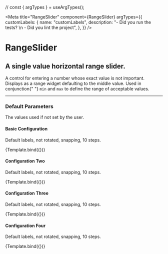 // const { argTypes } = useArgTypes();

<Meta
  title="RangeSlider"
  component={RangeSlider}
  argTypes={{
    customLabels: {
      name: "customLabels",
      description: "- Did you run the tests? \n - Did you lint the project",
    },
  }}
/>


# RangeSlider

## A single value horizontal range slider.

<p className="mdp">
  A control for entering a number whose exact value is not important. Displays
  as a range widget defaulting to the middle value. Used in conjunction{" "}
  <code>min</code> and <code>max</code> to define the range of acceptable
  values.
</p>

---

### Default Parameters

<p className="mdp">The values used if not set by the user.</p>

<ArgsTable of={RangeSlider} />

#### Basic Configuration

Default labels, not rotated, snapping, 10 steps.

<Preview>
  <Story
    name="Basic"
    args={{
      initialValue: 50,
      min: 0,
      max: 100,
      decimals: 0,
      step: 5,
      showTicks: true,
      snap: true,
      customLabels: [],
      showLabel: false,
      prefix: "",
      suffix: "",
      rotateLabel: false,
      blurColor: "grey",
      primaryColor: "black",
      width: 950,
    }}
  >
    {Template.bind({})}
  </Story>
</Preview>

<Props story="Basic" />

#### Configuration Two

Default labels, not rotated, snapping, 10 steps.

<Preview>
  <Story
    name="Two"
    args={{
      initialValue: 50,
      min: 0,
      max: 100,
      decimals: 0,
      step: 5,
      showTicks: true,
      snap: true,
      customLabels: [],
      showLabel: false,
      prefix: "",
      suffix: "",
      rotateLabel: false,
      blurColor: "grey",
      primaryColor: "black",
      width: 950,
    }}
  >
    {Template.bind({})}
  </Story>
</Preview>

<Props story="Two" />

#### Configuration Three

Default labels, not rotated, snapping, 10 steps.

<Preview>
  <Story
    name="Three"
    args={{
      initialValue: 50,
      min: 0,
      max: 100,
      decimals: 0,
      step: 5,
      showTicks: true,
      snap: true,
      customLabels: [],
      showLabel: false,
      prefix: "",
      suffix: "",
      rotateLabel: false,
      blurColor: "grey",
      primaryColor: "black",
      width: 950,
    }}
  >
    {Template.bind({})}
  </Story>
</Preview>

<Props story="Three" />

#### Configuration Four

Default labels, not rotated, snapping, 10 steps.

<Preview>
  <Story
    name="Four"
    args={{
      initialValue: 50,
      min: 0,
      max: 100,
      decimals: 0,
      step: 5,
      showTicks: true,
      snap: true,
      customLabels: [],
      showLabel: false,
      prefix: "",
      suffix: "",
      rotateLabel: false,
      blurColor: "grey",
      primaryColor: "black",
      width: 950,
    }}
  >
    {Template.bind({})}
  </Story>
</Preview>

<Props story="Four" />
